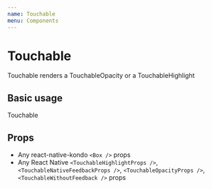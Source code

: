 ```yaml
---
name: Touchable
menu: Components
---
```




# Touchable

Touchable renders a TouchableOpacity or a TouchableHighlight

## Basic usage

<Playground>
  <Touchable
    bg="cornflowerblue"
    p={3}
    m={2}
    justifyContent="center"
    alignItems="center"
  >
    <Text color="white">Touchable</Text>
  </Touchable>
</Playground>

## Props

- Any react-native-kondo `<Box />` props
- Any React Native `<TouchableHighlightProps />`, `<TouchableNativeFeedbackProps />`, `<TouchableOpacityProps />`, `<TouchableWithoutFeedback />` props
